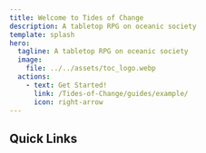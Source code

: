 ```yaml
---
title: Welcome to Tides of Change
description: A tabletop RPG on oceanic society
template: splash
hero:
  tagline: A tabletop RPG on oceanic society
  image:
    file: ../../assets/toc_logo.webp
  actions:
    - text: Get Started!
      link: /Tides-of-Change/guides/example/
      icon: right-arrow
---
```



## Quick Links

<CardGrid stagger> 
	<LinkCard
	title="Character Creation Form"
	href="./character/character_creation_form"
	description="Configure Starlight to support multiple languages."
	/>
</CardGrid>
